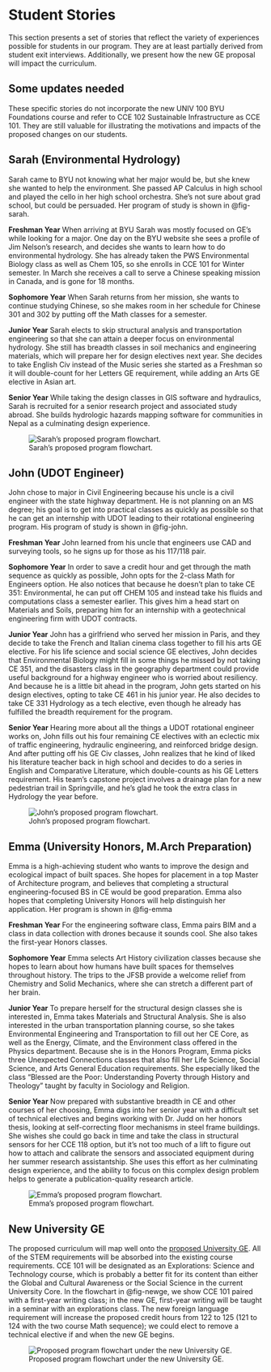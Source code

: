 # Student Stories {#sec-stories}

This section presents a set of stories that reflect the variety of experiences possible for
students in our program. They are at least partially derived from student exit interviews. 
Additionally, we present how the new GE proposal will impact the curriculum.

::: {.callout-warning}
## Some updates needed
These specific stories do not incorporate the new UNIV 100 BYU Foundations
course and refer to CCE 102 Sustainable Infrastructure as CCE 101. They are still valuable 
for illustrating the motivations and impacts of the proposed changes on our students.
:::

## Sarah (Environmental Hydrology)
Sarah came to BYU not knowing what her major would be, but she knew she wanted to help the environment. She passed AP Calculus in high school and played the cello in her high school orchestra. She’s not sure about grad school, but could be persuaded. Her program of study is shown in @fig-sarah.

**Freshman Year** When arriving at BYU Sarah was mostly focused on GE’s while looking for a major. One day on the BYU website she sees a profile of Jim Nelson’s research, and decides she wants to learn how to do environmental hydrology. She has already taken the PWS Environmental Biology class as well as Chem 105, so she enrolls in CCE 101 for Winter semester. In March she receives a call to serve a Chinese speaking mission in Canada, and is gone for 18 months. 

**Sophomore Year** When Sarah returns from her mission, she wants to continue studying Chinese, so she makes room in her schedule for Chinese 301 and 302 by putting off the Math classes for a semester. 

**Junior Year** Sarah elects to skip structural analysis and transportation engineering so that she can attain a deeper focus on environmental hydrology. She still has breadth classes in soil mechanics and engineering materials, which will prepare her for design electives next year. She decides to take English Civ instead of the Music series she started as a Freshman so it will double-count for her Letters GE requirement, while adding an Arts GE elective in Asian art. 

**Senior Year** While taking the design classes in GIS software and hydraulics, Sarah is recruited for a senior research project and associated study abroad. She builds hydrologic hazards mapping software for communities in Nepal as a culminating design experience. 
 
![Sarah's proposed program flowchart.](flowcharts/FlowchartProposal-Sarah.png){#fig-sarah}

## John (UDOT Engineer) 
John chose to major in Civil Engineering because his uncle is a civil engineer with the state highway department. He is not planning on an MS degree; his goal is to get into practical classes as quickly as possible so that he can get an internship with UDOT leading to their rotational engineering program. His program of study is shown in @fig-john.

**Freshman Year** John learned from his uncle that engineers use CAD and surveying tools, so he signs up for those as his 117/118 pair.  

**Sophomore Year** In order to save a credit hour and get through the math sequence as quickly as possible, John opts for the 2-class Math for Engineers option. He also notices that because he doesn’t plan to take CE 351: Environmental, he can put off CHEM 105 and instead take his fluids and computations class a semester earlier. This gives him a head start on Materials and Soils, preparing him for an internship with a geotechnical engineering firm with UDOT contracts. 

**Junior Year** John has a girlfriend who served her mission in Paris, and they decide to take the French and Italian cinema class together to fill his arts GE elective. For his life science and social science GE electives, John decides that Environmental Biology might fill in some things he missed by not taking CE 351, and the disasters class in the geography department could provide useful background for a highway engineer who is worried about resiliency. And because he is a little bit ahead in the program, John gets started on his design electives, opting to take CE 461 in his junior year. He also decides to take CE 331 Hydrology as a tech elective, even though he already has fulfilled the breadth requirement for the program. 

**Senior Year** Hearing more about all the things a UDOT rotational engineer works on, John fills out his four remaining CE electives with an eclectic mix of traffic engineering, hydraulic engineering, and reinforced bridge design. And after putting off his GE Civ classes, John realizes that he kind of liked his literature teacher back in high school and decides to do a series in English and Comparative Literature, which double-counts as his GE Letters requirement. His team’s capstone project involves a drainage plan for a new pedestrian trail in Springville, and he’s glad he took the extra class in Hydrology the year before. 


![John's proposed program flowchart.](flowcharts/FlowchartProposal-John.png){#fig-john}

## Emma (University Honors, M.Arch Preparation) 
Emma is a high-achieving student who wants to improve the design and ecological impact of built spaces. She hopes for placement in a top Master of Architecture program, and believes that completing a structural engineering-focused BS in CE would be good preparation. Emma also hopes that completing University Honors will help distinguish her application. Her program is shown in @fig-emma

**Freshman Year** For the engineering software class, Emma pairs BIM and a class in data collection with drones because it sounds cool. She also takes the first-year Honors classes. 

**Sophomore Year** Emma selects Art History civilization classes because she hopes to learn about how humans have built spaces for themselves throughout history. The trips to the JFSB provide a welcome relief from Chemistry and Solid Mechanics, where she can stretch a different part of her brain. 

**Junior Year** To prepare herself for the structural design classes she is interested in, Emma takes Materials and Structural Analysis. She is also interested in the urban transportation planning course, so she takes Environmental Engineering and Transportation to fill out her CE Core, as well as the Energy, Climate, and the Environment class offered in the Physics department. Because she is in the Honors Program, Emma picks three Unexpected Connections classes that also fill her Life Science, Social Science, and Arts General Education requirements. She especially liked the class “Blessed are the Poor: Understanding Poverty through History and Theology” taught by faculty in Sociology and Religion. 

**Senior Year** Now prepared with substantive breadth in CE and other courses of her choosing, Emma digs into her senior year with a difficult set of technical electives and begins working with Dr. Judd on her honors thesis, looking at self-correcting floor mechanisms in steel frame buildings. She wishes she could go back in time and take the class in structural sensors for her CCE 118 option, but it’s not too much of a lift to figure out how to attach and calibrate the sensors and associated equipment during her summer research assistantship. She uses this effort as her culminating design experience, and the ability to focus on this complex design problem helps to generate a publication-quality research article. 

![Emma's proposed program flowchart.](flowcharts/FlowchartProposal-Emma.png){#fig-emma}

## New University GE
The proposed curriculum will map well onto the [proposed University GE](https://ge.byu.edu/00000181-4ef4-d9e0-a789-7ef6b1980001/ge-proposal-v-8-8-pdf). All of
the STEM requirements will be absorbed into the existing course requirements.
CCE 101 will be designated as an Explorations: Science and Technology course,
which is probably a better fit for its content than either the Global and
Cultural Awareness or the Social Science in the current University Core. In the
flowchart in @fig-newge, we show CCE 101 paired with a first-year writing class; in the new
GE, first-year writing will be taught in a seminar with an explorations class.
The new foreign language requirement will increase the proposed credit hours
from 122 to 125 (121 to 124 with the two course Math sequence); we could elect
to remove a technical elective if and when the new GE begins. 

![Proposed program flowchart under the new University GE.](flowcharts/FlowchartProposal-NewGE.png){#fig-newge}